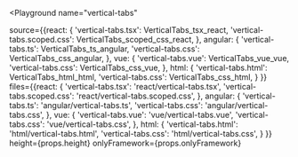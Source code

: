 

<Playground
  name="vertical-tabs"
  
  source={{react: {
             'vertical-tabs.tsx': VerticalTabs_tsx_react,
             'vertical-tabs.scoped.css': VerticalTabs_scoped_css_react,
           },
           angular: {
             'vertical-tabs.ts': VerticalTabs_ts_angular,
             'vertical-tabs.css': VerticalTabs_css_angular,
           },
           vue: {
             'vertical-tabs.vue': VerticalTabs_vue_vue,
             'vertical-tabs.css': VerticalTabs_css_vue,
           },
           html: {
             'vertical-tabs.html': VerticalTabs_html_html,
             'vertical-tabs.css': VerticalTabs_css_html,
           }
}}
  files={{react: {
            'vertical-tabs.tsx': 'react/vertical-tabs.tsx',
            'vertical-tabs.scoped.css': 'react/vertical-tabs.scoped.css',
          },
          angular: {
            'vertical-tabs.ts': 'angular/vertical-tabs.ts',
            'vertical-tabs.css': 'angular/vertical-tabs.css',
          },
          vue: {
            'vertical-tabs.vue': 'vue/vertical-tabs.vue',
            'vertical-tabs.css': 'vue/vertical-tabs.css',
          },
          html: {
            'vertical-tabs.html': 'html/vertical-tabs.html',
            'vertical-tabs.css': 'html/vertical-tabs.css',
          }
}}
  height={props.height}
  onlyFramework={props.onlyFramework}
></Playground>
